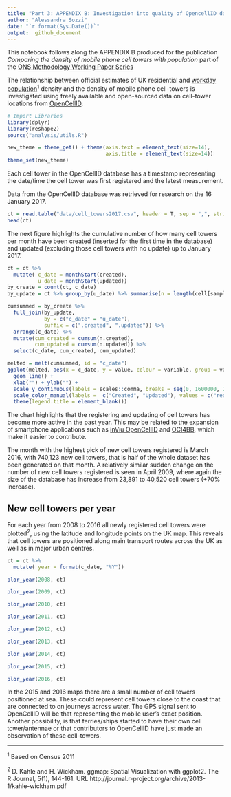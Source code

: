 ```yaml
---
title: "Part 3: APPENDIX B: Investigation into quality of OpencellID data"
author: "Alessandra Sozzi"  
date: "`r format(Sys.Date())`"
output:  github_document
---
```


This notebook follows along the APPENDIX B produced for the publication *Comparing the density of mobile phone cell towers with population* part of the [ONS Methodology Working Paper Series]()

The relationship between official estimates of UK residential and [workday population](https://www.ons.gov.uk/peoplepopulationandcommunity/populationandmigration/populationestimates/articles/theworkdaypopulationofenglandandwales/2013-10-31#data)<sup>1</sup> density and the density of mobile phone cell-towers is investigated using freely available and open-sourced data on cell-tower locations from [OpenCellID](https://opencellid.org/).

```r
# Import Libraries 
library(dplyr)
library(reshape2)
source("analysis/utils.R")

new_theme = theme_get() + theme(axis.text = element_text(size=14),
                                axis.title = element_text(size=14))
theme_set(new_theme)
```


Each cell tower in the OpenCellID database has a timestamp representing the date/time the cell tower was first registered and the latest measurement. 

Data from the OpenCellID database was retrieved for research on the 16 January 2017.

```r
ct = read.table("data/cell_towers2017.csv", header = T, sep = ",", stringsAsFactors = F)
head(ct)
```

The next figure highlights the cumulative number of how many cell towers per month have been created (inserted for the first time in the database) and updated (excluding those cell towers with no update) up to January 2017.

```r
ct = ct %>% 
  mutate( c_date = monthStart(created),
          u_date = monthStart(updated))
by_create = count(ct, c_date)
by_update = ct %>% group_by(u_date) %>% summarise(n = length(cell[samples > 1]))
``` 

```r
cumsummed = by_create %>% 
  full_join(by_update, 
            by = c("c_date" = "u_date"), 
            suffix = c(".created", ".updated")) %>%
  arrange(c_date) %>%
  mutate(cum_created = cumsum(n.created), 
         cum_updated = cumsum(n.updated)) %>%
  select(c_date, cum_created, cum_updated)

melted = melt(cumsummed, id = "c_date")
ggplot(melted, aes(x = c_date, y = value, colour = variable, group = variable)) + 
  geom_line() +
  xlab("") + ylab("") +
  scale_y_continuous(labels = scales::comma, breaks = seq(0, 1600000, 200000)) +
  scale_color_manual(labels =  c("Created", "Updated"), values = c("red", "blue")) + 
  theme(legend.title = element_blank())
```


The chart highlights that the registering and updating of cell towers has become more active in the past year. This may be related to the expansion of smartphone applications such as [inViu OpenCellID](http://wiki.opencellid.org/wiki/Data_sources) and [OCI4BB](https://sourceforge.net/projects/oci4bb/), which make it easier to contribute.

The month with the highest pick of new cell towers registered is March 2016, with 740,123 new cell towers, that is half of the whole dataset has been generated on that month. A relatively similar sudden change on the number of new cell towers registered is seen in April 2009, where again the size of the database has increase from 23,891 to 40,520 cell towers (+70% increase).

## New cell towers per year

For each year from 2008 to 2016 all newly registered cell towers were plotted<sup>2</sup>, using the latitude and longitude points on the UK map. This reveals that cell towers are positioned along main transport routes across the UK as well as in major urban centres.

```r
ct = ct %>% 
  mutate( year = format(c_date, "%Y"))
```

```r
plor_year(2008, ct)
```
```r
plor_year(2009, ct)
```

```r
plor_year(2010, ct)
```

```r
plor_year(2011, ct)
```

```r
plor_year(2012, ct)
```

```r
plor_year(2013, ct)
```

```r
plor_year(2014, ct)
```

```r
plor_year(2015, ct)
```

```r
plor_year(2016, ct)
```

In the 2015 and 2016 maps there are a small number of cell towers positioned at sea. These could represent cell towers close to the coast that are connected to on journeys across water. The GPS signal sent to OpenCellID will be that representing the mobile user’s exact position. Another possibility, is that ferries/ships started to have their own cell tower/antennae or that contributors to OpenCellID have just made an observation of these cell-towers.   

---

<sup>1</sup> Based on Census 2011

<sup>2</sup> D. Kahle and H. Wickham. ggmap: Spatial Visualization with ggplot2. The R Journal,
  5(1), 144-161. URL http://journal.r-project.org/archive/2013-1/kahle-wickham.pdf


